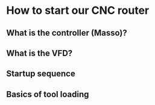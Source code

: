 # How to start our CNC router

## What is the controller (Masso)?

## What is the VFD?

## Startup sequence

## Basics of tool loading
